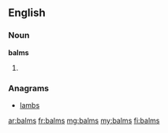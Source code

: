 ==English==

===Noun===
'''balms'''

# {{plural of|[[balm]]}}

===Anagrams===
* [[lambs#English|lambs]]

[[ar:balms]]
[[fr:balms]]
[[mg:balms]]
[[my:balms]]
[[fi:balms]]